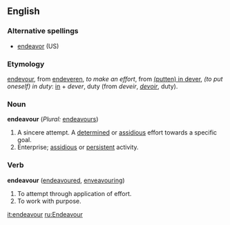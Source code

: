 ==English==

===Alternative spellings===
*[[endeavor]] (US)

===Etymology===
{{enm}} [[endevour]], from [[endeveren]], ''to make an effort'', from [[putten in dever|(putten) in dever]], ''(to put oneself) in duty'': [[in]] + ''dever'', duty (from {{fro}} ''deveir'', ''[[devoir]]'', duty).

===Noun===
'''endeavour''' (''Plural:'' [[endeavours]])
# A sincere attempt.  A [[determined]] or [[assidious]] effort towards a specific goal. 
# Enterprise; [[assidious]] or [[persistent]] activity.

===Verb===
'''endeavour'''  ([[endeavoured]], [[enveavouring]])
# To attempt through application of effort.
# To work with purpose.

[[it:endeavour]]
[[ru:Endeavour]]